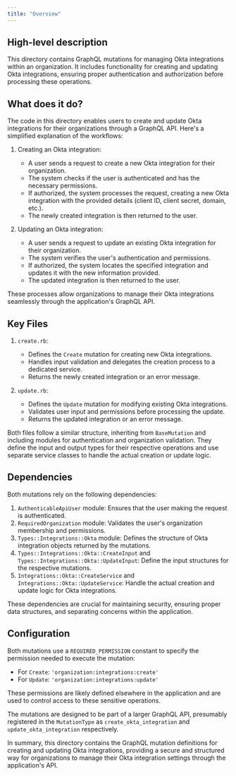 ```yaml
---
title: "Overview"
---
```


## High-level description
This directory contains GraphQL mutations for managing Okta integrations within an organization. It includes functionality for creating and updating Okta integrations, ensuring proper authentication and authorization before processing these operations.

## What does it do?
The code in this directory enables users to create and update Okta integrations for their organizations through a GraphQL API. Here's a simplified explanation of the workflows:

1. Creating an Okta integration:
   - A user sends a request to create a new Okta integration for their organization.
   - The system checks if the user is authenticated and has the necessary permissions.
   - If authorized, the system processes the request, creating a new Okta integration with the provided details (client ID, client secret, domain, etc.).
   - The newly created integration is then returned to the user.

2. Updating an Okta integration:
   - A user sends a request to update an existing Okta integration for their organization.
   - The system verifies the user's authentication and permissions.
   - If authorized, the system locates the specified integration and updates it with the new information provided.
   - The updated integration is then returned to the user.

These processes allow organizations to manage their Okta integrations seamlessly through the application's GraphQL API.

## Key Files

1. `create.rb`:
   - Defines the `Create` mutation for creating new Okta integrations.
   - Handles input validation and delegates the creation process to a dedicated service.
   - Returns the newly created integration or an error message.

2. `update.rb`:
   - Defines the `Update` mutation for modifying existing Okta integrations.
   - Validates user input and permissions before processing the update.
   - Returns the updated integration or an error message.

Both files follow a similar structure, inheriting from `BaseMutation` and including modules for authentication and organization validation. They define the input and output types for their respective operations and use separate service classes to handle the actual creation or update logic.

## Dependencies
Both mutations rely on the following dependencies:

1. `AuthenticableApiUser` module: Ensures that the user making the request is authenticated.
2. `RequiredOrganization` module: Validates the user's organization membership and permissions.
3. `Types::Integrations::Okta` module: Defines the structure of Okta integration objects returned by the mutations.
4. `Types::Integrations::Okta::CreateInput` and `Types::Integrations::Okta::UpdateInput`: Define the input structures for the respective mutations.
5. `Integrations::Okta::CreateService` and `Integrations::Okta::UpdateService`: Handle the actual creation and update logic for Okta integrations.

These dependencies are crucial for maintaining security, ensuring proper data structures, and separating concerns within the application.

## Configuration
Both mutations use a `REQUIRED_PERMISSION` constant to specify the permission needed to execute the mutation:

- For `Create`: `'organization:integrations:create'`
- For `Update`: `'organization:integrations:update'`

These permissions are likely defined elsewhere in the application and are used to control access to these sensitive operations.

The mutations are designed to be part of a larger GraphQL API, presumably registered in the `MutationType` as `create_okta_integration` and `update_okta_integration` respectively.

In summary, this directory contains the GraphQL mutation definitions for creating and updating Okta integrations, providing a secure and structured way for organizations to manage their Okta integration settings through the application's API.